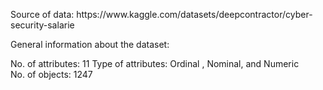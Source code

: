 Source of data:
https://www.kaggle.com/datasets/deepcontractor/cyber-security-salarie

General information about the dataset:

No. of attributes: 11
Type of attributes: Ordinal , Nominal, and Numeric
No. of objects: 1247
